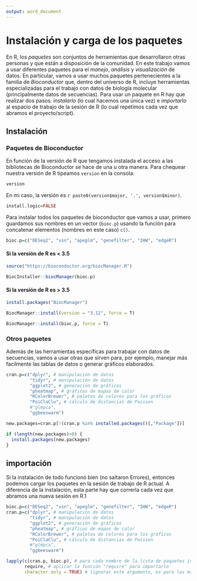 ```yaml
---
output: word_document
---
```


# Instalación y carga de los paquetes

En R, los *paquetes* son conjuntos de herramientas que desarrollaron otras personas y que están a disposición de la comunidad. En este trabajo vamos a usar diferentes paquetes para el *manejo*, *análisis* y *visualización* de datos. En particular, vamos a usar muchos paquetes pertenecientes a la familia de *Bioconductor* que, dentro del universo de R, incluye herramientas especializadas para el trabajo con datos de biología molecular (principalmente datos de secuencias).
Para usar un paquete en R hay que realizar dos pasos: *instalarlo* (lo cual hacemos una única vez) e *importarlo* al espacio de trabajo de la sesión de R (lo cual repetimos cada vez que abramos el proyecto/script).

## Instalación

### Paquetes de Bioconductor

En función de la versión de R que tengamos instalada el acceso a las bibliotecas de Bioconductor se hace de una u otra manera. Para chequear nuestra versión de R tipeamos `version` en la consola:
```r
version
```

En mi caso, la versión es `r paste0(version$major, '.', version$minor)`.

```r
install.logic=FALSE
```

Para instalar todos los paquetes de bioconductor que vamos a usar, primero guardamos sus nombres en un vector (`bioc.p`) usando la función para concatenar elementos (nombres en este caso) `c()`.

```r
bioc.p=c("DESeq2", "vsn", "apeglm", "genefilter", "IHW", "edgeR")
```

#### Si la versión de R es < 3.5

```r

source("https://bioconductor.org/biocManager.R")

BiocInstaller::biocManager(bioc.p)

```

#### Si la versión de R es > 3.5

```r
install.packages("BiocManager")

BiocManager::install(version = "3.12", force = T)

BiocManager::install(bioc.p, force = T)

```

### Otros paquetes

Además de las herramientas específicas para trabajar con datos de secuencias, vamos a usar otras que sirven para, por ejemplo, manejar más facilmente las tablas de datos o generar gráficos elaborados.

```r

cran.p=c("dplyr", # manipulación de datos
         "tidyr", # manipulación de datos
         "ggplot2", # generación de gráficos
         "pheatmap", # gráficos de mapas de calor
         "RColorBrewer", # paletas de colores para los gráficos
         "PoiClaClu", # cálculo de distancias de Poisson
         #"glmpca",
         "ggbeeswarm")

new.packages=cran.p[!(cran.p %in% installed.packages()[,"Package"])]

if (length(new.packages)>0) {
  install.packages(new.packages)
}

```


## importación

Si la instalación de todo funcionó bien (no saltaron Errores), entonces podemos cargar los paquetes en la sesión de trabajo de R actual. A diferencia de la instalación, esta parte hay que correrla cada vez que abramos una nueva sesión en R.1

```r

bioc.p=c("DESeq2", "vsn", "apeglm", "genefilter", "IHW", "edgeR")
cran.p=c("dplyr", # manipulación de datos
         "tidyr", # manipulación de datos
         "ggplot2", # generación de gráficos
         "pheatmap", # gráficos de mapas de calor
         "RColorBrewer", # paletas de colores para los gráficos
         "PoiClaClu", # cálculo de distancias de Poisson
         #"glmpca",
         "ggbeeswarm")

lapply(c(cran.p, bioc.p), # para cada nombre de la lista de paquetes instalados...
       require, # aplicar la función "require" para importarlo
       character.only = TRUE) # (ignorar este argumento, es para las mañas de R)

```



